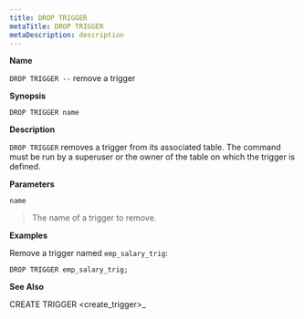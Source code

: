 ```yaml
---
title: DROP TRIGGER
metaTitle: DROP TRIGGER
metaDescription: description
---
```


**Name**

`DROP TRIGGER --` remove a trigger

**Synopsis**

``` text
DROP TRIGGER name
```

**Description**

`DROP TRIGGER` removes a trigger from its associated table. The command
must be run by a superuser or the owner of the table on which the
trigger is defined.

**Parameters**

`name`

> The name of a trigger to remove.

**Examples**

Remove a trigger named `emp_salary_trig`:

``` text
DROP TRIGGER emp_salary_trig;
```

**See Also**

<span class="title-ref">CREATE TRIGGER \<create_trigger\>_</span>
